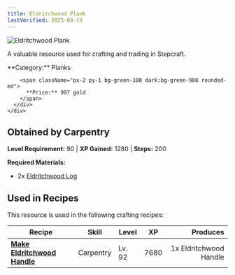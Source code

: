```yaml
---
title: Eldritchwood Plank
lastVerified: 2025-08-15
---
```


<div className="flex items-start gap-6 mb-8">
  <div className="flex-shrink-0">
    <img src="/assets/resources/carpentry/eldritchwood_plank.png" alt="Eldritchwood Plank" className="w-24 h-24 border rounded-lg" />
  </div>
  <div className="flex-1">
    <div className="space-y-2">
      <p className="text-lg text-muted-foreground">A valuable resource used for crafting and trading in Stepcraft.</p>
      <div className="flex flex-wrap gap-4 text-sm">
        <span className="px-2 py-1 bg-blue-100 dark:bg-blue-900 rounded-md">
          **Category:** Planks
        </span>
        
        <span className="px-2 py-1 bg-green-100 dark:bg-green-900 rounded-md">
          **Price:** 997 gold
        </span>
      </div>
    </div>
  </div>
</div>

## Obtained by Carpentry
**Level Requirement:** 90 | **XP Gained:** 1280 | **Steps:** 200


**Required Materials:**
- 2x [Eldritchwood Log](/docs/resources/individual/eldritchwood_log)


## Used in Recipes

This resource is used in the following crafting recipes:

| Recipe | Skill | Level | XP | Produces |
|--------|-------|-------|----|---------:|
| **[Make Eldritchwood Handle](/docs/resources/individual/eldritchwood_handle)** | Carpentry | Lv. 92 | 7680 | 1x Eldritchwood Handle |
